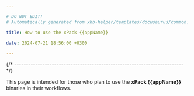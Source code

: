 ```yaml
---

# DO NOT EDIT!
# Automatically generated from xbb-helper/templates/docusaurus/common.

title: How to use the xPack {{appName}}

date: 2024-07-21 18:56:00 +0300

---
```




{/* ------------------------------------------------------------------------ */}

This page is intended for those who plan
to use the **xPack {{appName}}** binaries in their workflows.

<Versioning/>

<LibrariesAndRpath/>

<More/>

<UseInTesting/>
